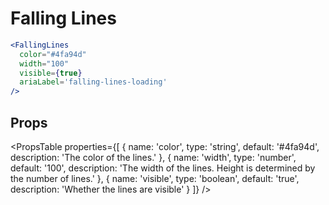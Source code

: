 ---
---


# Falling Lines

```jsx live
<FallingLines
  color="#4fa94d"
  width="100"
  visible={true}
  ariaLabel='falling-lines-loading'
/>
```

## Props

<PropsTable
  properties={[
    {
      name: 'color',
      type: 'string',
      default: '#4fa94d',
      description: 'The color of the lines.'
    },
    {
      name: 'width',
      type: 'number',
      default: '100',
      description: 'The width of the lines. Height is determined by the number of lines.'
    },
    {
      name: 'visible',
      type: 'boolean',
      default: 'true',
      description: 'Whether the lines are visible'
    }
  ]}
/>
